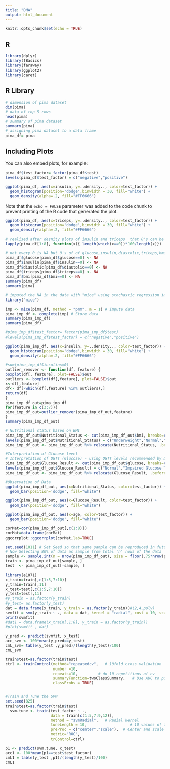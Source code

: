 ```yaml
---
title: "DMA"
output: html_document
---
```


```r
knitr::opts_chunk$set(echo = TRUE)
```
## R 
```r
library(dplyr)
library(fBasics)
library(faraway)
library(ggplot2)
library(caret)
```
## R Library


```r
# dimension of pima dataset
dim(pima)
# data of top 5 rows
head(pima)
# summary of pima dataset
summary(pima)
# assigning pima dataset to a data frame
pima_df= pima
```

## Including Plots
You can also embed plots, for example:

```r




pima_df$test_factor= factor(pima_df$test)
levels(pima_df$test_factor) = c("negative","positive")

ggplot(pima_df, aes(x=insulin, y=..density.., color=test_factor)) +
  geom_histogram(position='dodge',binwidth = 30, fill="white") + 
  geom_density(alpha=.2, fill="#FF6666") 


```

Note that the `echo = FALSE` parameter was added to the code chunk to prevent printing of the R code that generated the plot.
```r


ggplot(pima_df, aes(x=triceps, y=..density.., color=test_factor)) +
  geom_histogram(position='dodge',binwidth = 30, fill="white") + 
  geom_density(alpha=.2, fill="#FF6666") 


```
```r
# realised after desnity plots of insulin and triceps  that 0's can be NA but not for all
lapply(pima_df[1:8], function(x){ length(which(x==0))*100/length(x)})
```
```r
# not every 0 is NA but 0's of of glucose,insulin,diastolic,triceps,bmi is NA; pregnancy can be 0 so not assigning it with 0
pima_df$glucose[pima_df$glucose==0] <- NA
pima_df$insulin[pima_df$insulin==0] <- NA
pima_df$diastolic[pima_df$diastolic==0] <- NA
pima_df$triceps[pima_df$triceps==0] <- NA
pima_df$bmi[pima_df$bmi==0] <- NA
summary(pima_df)
summary(pima)
```



```r
# imputed the NA in the data with "mice" using stochastic regression imputation
library("mice")

imp <- mice(pima_df, method = "pmm", m = 1) # Impute data
pima_imp_df <- complete(imp) # Store data
summary(pima_imp_df)
summary(pima_df)
```




```r
#pima_imp_df$test_factor= factor(pima_imp_df$test)
#levels(pima_imp_df$test_factor) = c("negative","positive")

ggplot(pima_imp_df, aes(x=insulin, y=..density.., color=test_factor)) +
  geom_histogram(position='dodge',binwidth = 30, fill="white") + 
  geom_density(alpha=.2, fill="#FF6666") 


```

```r
#sum(pima_imp_df$insulin<=0)
outlier_remover <- function(df, feature) {
boxplot(df[, feature], plot=FALSE)$out
outliers <- boxplot(df[,feature], plot=FALSE)$out
x<-df[,feature] 
df<- df[-which(df[,feature] %in% outliers),]
return(df)
}
pima_imp_df_out=pima_imp_df
for(feature in c(3:7)){
pima_imp_df_out=outlier_remover(pima_imp_df_out,feature)
}
summary(pima_imp_df_out)

```
```r
# Nutritional status based on BMI
pima_imp_df_out$Nutritional_Status <- cut(pima_imp_df_out$bmi, breaks=c(0, 18.5, 25, 30, Inf))
levels(pima_imp_df_out$Nutritional_Status) = c("Underweight","Normal","Overweight","Obese")
pima_imp_df_out <- pima_imp_df_out %>% relocate(Nutritional_Status, .before = test)
```

```r
#Interpretation of Glucose level
# Interpretation of OGTT (Glucose) - using OGTT levels recommended by DIABETES UK (2019)
pima_imp_df_out$Glucose_Result <- cut(pima_imp_df_out$glucose, breaks=c(0, 140, 198, Inf))
levels(pima_imp_df_out$Glucose_Result) = c("Normal","Impaired Glucose Tolerance","Diabetic Level")
pima_imp_df_out <- pima_imp_df_out %>% relocate(Glucose_Result, .before = test)
```
```r
#Observation of Data
ggplot(pima_imp_df_out, aes(x=Nutritional_Status, color=test_factor)) +
  geom_bar(position='dodge', fill="white")

ggplot(pima_imp_df_out, aes(x=Glucose_Result, color=test_factor)) +
  geom_bar(position='dodge', fill="white")

ggplot(pima_imp_df_out, aes(x=age, color=test_factor)) +
  geom_bar(position='dodge', fill="white")


```
```r
corMat=cor(pima_imp_df_out[,c(1:8)])
corMat=data.frame(corMat)
ggcorrplot::ggcorrplot(corMat,lab=TRUE)
```

```r

set.seed(1011) # Set Seed so that same sample can be reproduced in future also
# Now Selecting 80% of data as sample from total 'n' rows of the data  
sample <- sample.int(n = nrow(pima_imp_df_out), size = floor(.75*nrow(pima_imp_df_out)), replace = F)
train <- pima_imp_df_out[sample, ]
test  <- pima_imp_df_out[-sample, ]
```

```r
library(e1071)
x_train=train[,c(1:5,7:10)]
y_train=train[,11]
x_test=test[,c(1:5,7:10)]
y_test=test[,11]
#y_train = as.factor(y_train)
#y_test= as.factor(y_test)
dat = data.frame(x_train, y_train = as.factor(y_train))#(2,4,poly)
svmfit = svm(y_train ~ ., data = dat, kernel = "radial", cost = 10, scale = TRUE)
print(svmfit)
#dat1 = data.frame(x_train[,1:8], y_train = as.factor(y_train))
#plot(svmfit , dat)
```
```r
y_pred <- predict(svmfit, x_test)
acc_svm <- 100*mean(y_pred==y_test)
cmL_svm= table(y_test ,y_pred)/(length(y_test)/100)
cmL_svm
```


```r
train$test=as.factor(train$test)
ctrl <- trainControl(method="repeatedcv",   # 10fold cross validation
                     number =10,
                     repeats=10,         # do 10 repetitions of cv
                     summaryFunction=twoClassSummary,   # Use AUC to pick the best model
                     classProbs = TRUE)


#Train and Tune the SVM
set.seed(825)
train$test=as.factor(train$test)
  svm.tune <- train(test_factor ~ .,
                    data = train[c(1:5,7:9,12)],
                    method = "svmRadial",   # Radial kernel
                    tuneLength = 10,                   # 10 values of the cost function
                    preProc = c("center","scale"),  # Center and scale data
                    metric="ROC",
                    trControl=ctrl)
```

```r
p1 <- predict(svm.tune, x_test)
acc1 <- 100*mean(p1==test$test_factor)
cmL1 = table(y_test ,p1)/(length(y_test)/100)
cmL1
```

